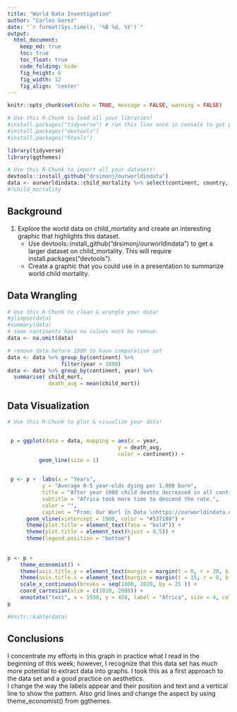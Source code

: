 ```yaml
---
title: "World Data Investigation"
author: "Carlos Gerez"
date: "`r format(Sys.time(), '%B %d, %Y')`"
output:
  html_document:  
    keep_md: true
    toc: true
    toc_float: true
    code_folding: hide
    fig_height: 6
    fig_width: 12
    fig_align: 'center'
---
```


```r
knitr::opts_chunk$set(echo = TRUE, message = FALSE, warning = FALSE)
```

```r
# Use this R-Chunk to load all your libraries!
#install.packages("tidyverse") # run this line once in console to get package
#install.packages("devtools")
#install.packages("Rtools")

library(tidyverse)
library(ggthemes)

```

```r
# Use this R-Chunk to import all your datasets!
devtools::install_github("drsimonj/ourworldindata")
data <- ourworldindata::child_mortality %>% select(continent, country, year, child_mort)
#?child_mortality
```

## Background

1. Explore the world data on child_mortality and create an interesting graphic that highlights this dataset.  
    - Use devtools::install_github("drsimonj/ourworldindata") to get a larger dataset on child_mortality. This will require install.packages("devtools").  
    - Create a graphic that you could use in a presentation to summarize world child mortality.


## Data Wrangling

```r
# Use this R-Chunk to clean & wrangle your data!
#glimpse(data)
#summary(data)
# some continents have na values must be remove.
data <- na.omit(data)

# remove date before 1800 to have comparative set
data <- data %>% group_by(continent) %>%
                 filter(year > 1800) 
data <- data %>% group_by(continent, year) %>%
  summarise( child_mort,
             death_avg = mean(child_mort))              

```

## Data Visualization

```r
# Use this R-Chunk to plot & visualize your data!


 p = ggplot(data = data, mapping = aes(x = year, 
                                   y = death_avg, 
                                   color = continent)) +
          geom_line(size = 1)


 p <- p +  labs(x = "Years",
           y = "Average 0-5 year-olds dying per 1,000 born",
           title = "After year 1900 child deaths decreased in all continents ",
           subtitle = "Africa took more time to descend the rate.",
           color = "",
           caption = "From: Our Worl in Data \nhttps://ourworldindata.org/") +
      geom_vline(xintercept = 1900, color = "#537188") +
      theme(plot.title = element_text(face = "bold")) +
      theme(plot.title = element_text(hjust = 0.5)) +
      theme(legend.position = "bottom")
      
 
p <- p +
    theme_economist() +
    theme(axis.title.y = element_text(margin = margin(t = 0, r = 20, b = 0, l = 0))) +
    theme(axis.title.x = element_text(margin = margin(t = 15, r = 0, b = 0, l = 0))) +
    scale_x_continuous(breaks = seq(1800, 2020, by = 25 )) +
    coord_cartesian(xlim = c(1810, 2008)) +
    annotate("text", x = 1930, y = 420, label = "Africa", size = 4, color = "#E76161") 
p

#knitr::kable(data)
```

## Conclusions

I concentrate my efforts in this graph in practice what I read in the beginning of this week; however, I recognize that this data set has much more potential to extract data into graphs. I took this as a first approach to the data set and a good practice on aesthetics.  
I change the way the labels appear and their position and text and a vertical line to show the pattern. Also grid lines and change the aspect by using theme_economist() from ggthemes.